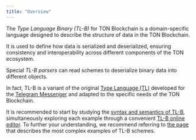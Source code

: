 ```yaml
---
title: "Overview"
---
```


The _Type Language Binary (TL-B)_ for TON Blockchain is a domain-specific language designed to describe the structure of data in the TON Blockchain.

It is used to define how data is serialized and deserialized, ensuring consistency and interoperability across different components of the TON ecosystem.

Special _TL-B parsers_ can read schemes to deserialize binary data into different objects.

In fact, TL-B is a variant of the original [Type Language (TL)](https://core.telegram.org/mtproto/TL) developed for the [Telegram Messenger](https://telegram.org/?setln=en) and adapted to the specific needs of the TON Blockchain.

It is recommended to start by studying the [syntax and semantics of TL-B](/languages/TL-B/syntax-and-semantics), simultaneously exploring each example through a convenient [TL-B online editor](https://ton-community.github.io/tlb-editor/#/main). To further your understanding, we recommend referring to [the page](/languages/TL-B/complex-and-non-trivial-examples) that describes the most complex examples of TL-B schemes.
